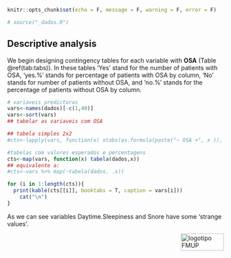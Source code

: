 


```r
knitr::opts_chunk$set(echo = F, message = F, warning = F, error = F)

# source("_dados.R")
```

## Descriptive analysis {#results1}
We begin designing contingency tables for each variable with **OSA** (Table \@ref(tab:tabs)). In these tables 'Yes' stand for the number of patients with OSA, 'yes.%' stands for percentage of patients with OSA by column, 'No' stands for number of patients without OSA, and 'no.%' stands for the percentage of patients without OSA by column.

```r
# variaveis predictoras
vars<-names(dados)[-c(1,40)]
vars<-sort(vars)
## tabelar as variaveis com OSA

## tabela simples 2x2
#cts<-lapply(vars, function(x) xtabs(as.formula(paste("~ OSA +", x )), data = dados))

#tabelas com valores esperados e percentagens
cts<-map(vars, function(x) tabela(dados,x))
## equivalente a:
#cts<-vars %>% map(~tabela(dados, .x))

for (i in 1:length(cts)){
  print(kable(cts[[i]], booktabs = T, caption = vars[i]))
    cat("\n")
}

```

As we can see variables Daytime.Sleepiness and Snore have some 'strange values'.



<img src="images/logoFMUP.png" alt="logotipo FMUP" style="width:100px;height:40px;" align="right">